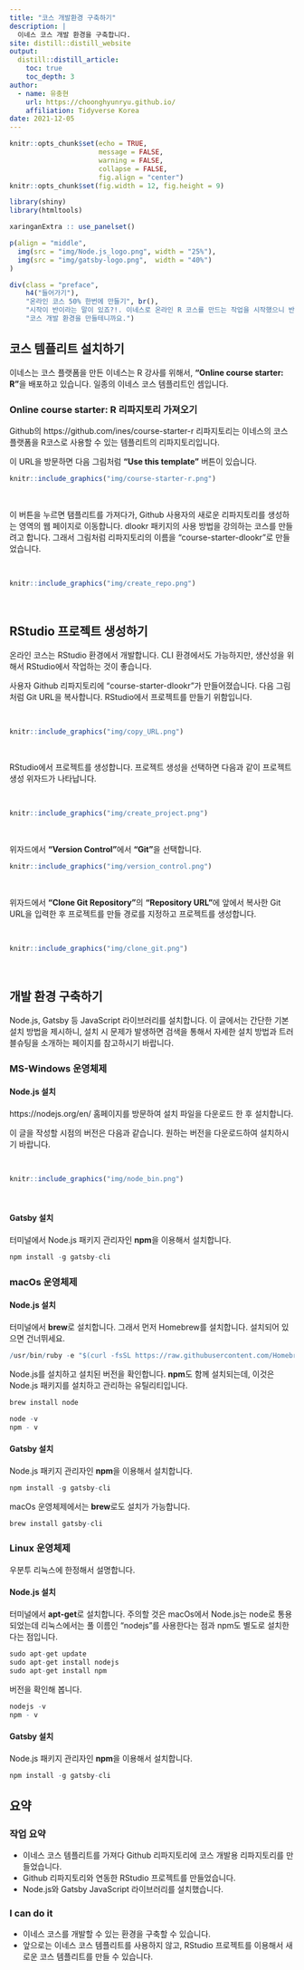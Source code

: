 ```yaml
---
title: "코스 개발환경 구축하기"
description: |
  이네스 코스 개발 환경을 구축합니다.
site: distill::distill_website
output:
  distill::distill_article:
    toc: true
    toc_depth: 3  
author:
  - name: 유충현 
    url: https://choonghyunryu.github.io/
    affiliation: Tidyverse Korea
date: 2021-12-05
---
```


```r
knitr::opts_chunk$set(echo = TRUE, 
                      message = FALSE, 
                      warning = FALSE, 
                      collapse = FALSE,
                      fig.align = "center")
knitr::opts_chunk$set(fig.width = 12, fig.height = 9)

library(shiny)
library(htmltools)

xaringanExtra :: use_panelset()
```

```r
p(align = "middle",
  img(src = "img/Node.js_logo.png", width = "25%"),
  img(src = "img/gatsby-logo.png",  width = "40%")
)
```

```r
div(class = "preface", 
    h4("들어가기"),
    "온라인 코스 50% 한번에 만들기", br(),
    "시작이 반이라는 말이 있죠?!. 이네스로 온라인 R 코스를 만드는 작업을 시작했으니 반을 만든 것이라 보겠습니다.", br(),
    "코스 개발 환경을 만들테니까요.")
```

## 코스 템플리트 설치하기
이네스는 코스 플랫폼을 만든 이네스는 R 강사를 위해서, **"Online course starter: R"**을 배포하고 있습니다. 일종의 이네스 코스 템플리트인 셈입니다.

### Online course starter: R 리파지토리 가져오기

Github의 https://github.com/ines/course-starter-r 리파지토리는 이네스의 코스 플랫폼을 R코스로 사용할 수 있는 템플리트의 리파지토리입니다.

이 URL을 방문하면 다음 그림처럼 **"Use this template"** 버튼이 있습니다.

```r
knitr::include_graphics("img/course-starter-r.png")
```

<br>

이 버튼을 누르면 탬플리트를 가져다가, Github 사용자의 새로운 리파지토리를 생성하는 영역의 웹 페이지로 이동합니다.
dlookr 패키지의 사용 방법을 강의하는 코스를 만들려고 합니다. 그래서 그림처럼 리파지토리의 이름을 "course-starter-dlookr"로 만들었습니다.

<br>

```r
knitr::include_graphics("img/create_repo.png")
```

<br>

## RStudio 프로젝트 생성하기

온라인 코스는 RStudio 환경에서 개발합니다. CLI 환경에서도 가능하지만, 생산성을 위해서 RStudio에서 작업하는 것이 좋습니다.

사용자 Github 리파지토리에 "course-starter-dlookr"가 만들어졌습니다. 다음 그림처럼 Git URL을 복사합니다. RStudio에서 프로젝트를 만들기 위함입니다.

<br>

```r
knitr::include_graphics("img/copy_URL.png")
```

<br>

RStudio에서 프로젝트를 생성합니다. 프로젝트 생성을 선택하면 다음과 같이 프로젝트 생성 위자드가 나타납니다.

<br>

```r
knitr::include_graphics("img/create_project.png")
```

<br>

위자드에서 **"Version Control"**에서 **"Git"**을 선택합니다.

```r
knitr::include_graphics("img/version_control.png")
```

<br>

위자드에서 **"Clone Git Repository"**의 **"Repository URL"**에 앞에서 복사한 Git URL을 입력한 후 프로젝트를 만들 경로를 지정하고 프로젝트를 생성합니다.

<br>

```r
knitr::include_graphics("img/clone_git.png")
```

<br>



## 개발 환경 구축하기

Node.js, Gatsby 등 JavaScript 라이브러리를 설치합니다. 
이 글에서는 간단한 기본 설치 방법을 제시하니, 설치 시 문제가 발생하면 검색을 통해서 자세한 설치 방법과 트러블슈팅을 소개하는 페이지를 참고하시기 바랍니다. 

### MS-Windows 운영체제

#### Node.js 설치

https://nodejs.org/en/ 홈페이지를 방문하여 설치 파일을 다운로드 한 후 설치합니다.

이 글을 작성할 시점의 버전은 다음과 같습니다. 원하는 버전을 다운로드하여 설치하시기 바랍니다.

<br>

```r
knitr::include_graphics("img/node_bin.png")
```

<br>

#### Gatsby 설치

터미널에서 Node.js 패키지 관리자인 **npm**을 이용해서 설치합니다.

```r
npm install -g gatsby-cli
```


### macOs 운영체제

#### Node.js 설치

터미널에서 **brew**로 설치합니다. 그래서 먼저 Homebrew를 설치합니다.
설치되어 있으면 건너뛰세요.

```r
/usr/bin/ruby -e "$(curl -fsSL https://raw.githubusercontent.com/Homebrew/install/master/install)"
```

Node.js를 설치하고 설치된 버전을 확인합니다. **npm**도 함께 설치되는데, 이것은 Node.js 패키지를 설치하고 관리하는 유틸리티입니다.

```r
brew install node

node -v
npm - v
```

#### Gatsby 설치

Node.js 패키지 관리자인 **npm**을 이용해서 설치합니다.

```r
npm install -g gatsby-cli
```

macOs 운영체제에서는 **brew**로도 설치가 가능합니다.

```r
brew install gatsby-cli
```


### Linux 운영체제
우분투 리눅스에 한정해서 설명합니다.

#### Node.js 설치

터미널에서 **apt-get**로 설치합니다. 주의할 것은 macOs에서 Node.js는 node로 통용되었는데 리눅스에서는 풀 이름인 "nodejs"를 사용한다는 점과 npm도 별도로 설치한다는 점입니다.

```r
sudo apt-get update
sudo apt-get install nodejs
sudo apt-get install npm
```

버전을 확인해 봅니다.

```r
nodejs -v
npm - v
```

#### Gatsby 설치

Node.js 패키지 관리자인 **npm**을 이용해서 설치합니다.

```r
npm install -g gatsby-cli
```


## 요약 

### 작업 요약

* 이네스 코스 템플리트를 가져다 Github 리파지토리에 코스 개발용 리파지토리를 만들었습니다.
* Github 리파지토리와 연동한 RStudio 프로젝트를 만들었습니다.
* Node.js와 Gatsby JavaScript 라이브러리를 설치했습니다.

### I can do it

* 이네스 코스를 개발할 수 있는 환경을 구축할 수 있습니다.
* 앞으로는 이네스 코스 템플리트를 사용하지 않고, RStudio 프로젝트를 이용해서 새로운 코스 템플리트를 만들 수 있습니다.

